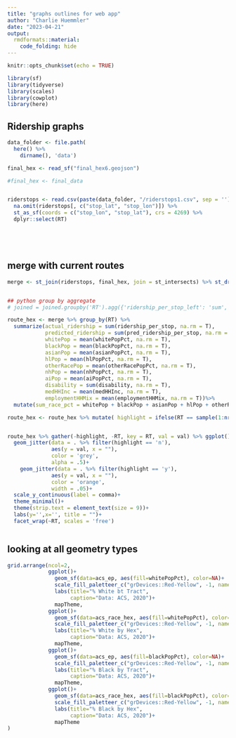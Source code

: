 ```yaml
---
title: "graphs outlines for web app"
author: "Charlie Huemmler"
date: "2023-04-21"
output: 
  rmdformats::material:
    code_folding: hide
---
```


```r
knitr::opts_chunk$set(echo = TRUE)

library(sf)
library(tidyverse)
library(scales)
library(cowplot)
library(here)
```

## Ridership graphs 

```r


data_folder <- file.path(
  here() %>% 
    dirname(), 'data')

final_hex <- read_sf("final_hex6.geojson")

#final_hex <- final_data


riderstops <- read.csv(paste(data_folder, "/riderstops1.csv", sep = '')) %>%
  na.omit(riderstops[, c("stop_lat", "stop_lon")]) %>% 
  st_as_sf(coords = c("stop_lon", "stop_lat"), crs = 4269) %>%
  dplyr::select(RT)






```

## merge with current routes

```r

merge <- st_join(riderstops, final_hex, join = st_intersects) %>% st_drop_geometry()


## python group by aggregate 
# joined = joined.groupby('RT').agg({'ridership_per_stop_left': 'sum', 'pred_ridership_per_stop_left': 'sum', 'whitePop_left': 'mean', 'blackPop_left': 'mean', 'asianPop_left': 'mean', 'hlPop_left': 'mean', 'otherRacePop_left': 'mean', 'nhPop_left': 'mean', 'aiPop_left': 'mean', 'disability_left': 'sum', 'medHHInc_left': 'mean', 'employmentHHMix_left': 'mean'})

route_hex <- merge %>% group_by(RT) %>%
  summarize(actual_ridership = sum(ridership_per_stop, na.rm = T),
            predicted_ridership = sum(pred_ridership_per_stop, na.rm = T),
            whitePop = mean(whitePopPct, na.rm = T),
            blackPop = mean(blackPopPct, na.rm = T),
            asianPop = mean(asianPopPct, na.rm = T),
            hlPop = mean(hlPopPct, na.rm = T),
            otherRacePop = mean(otherRacePopPct, na.rm = T),
            nhPop = mean(nhPopPct, na.rm = T),
            aiPop = mean(aiPopPct, na.rm = T),
            disability = sum(disability, na.rm = T),
            medHHInc = mean(medHHInc, na.rm = T),
            employmentHHMix = mean(employmentHHMix, na.rm = T))%>% 
  mutate(sum_race_pct = whitePop + blackPop + asianPop + hlPop + otherRacePop + nhPop + aiPop)

route_hex <- route_hex %>% mutate( highlight = ifelse(RT == sample(1:nrow(.),1), "y","n"))



```




```r

route_hex %>% gather(-highlight, -RT, key = RT, val = val) %>% ggplot()+
  geom_jitter(data = . %>% filter(highlight == 'n'), 
              aes(y = val, x = ""),
              color = 'grey',
              alpha = .5)+
    geom_jitter(data = . %>% filter(highlight == 'y'), 
              aes(y = val, x = ""),
              color = 'orange',
              width = .05)+
  scale_y_continuous(label = comma)+
  theme_minimal()+
  theme(strip.text = element_text(size = 9))+
  labs(y='',x='', title = "")+
  facet_wrap(~RT, scales = 'free')



```

## looking at all geometry types

```r
grid.arrange(ncol=2,
             ggplot()+
               geom_sf(data=acs_ep, aes(fill=whitePopPct), color=NA)+
               scale_fill_paletteer_c("grDevices::Red-Yellow", -1, name="%")+
               labs(title="% White bt Tract",
                    caption="Data: ACS, 2020")+
               mapTheme,
             ggplot()+
               geom_sf(data=acs_race_hex, aes(fill=whitePopPct), color=NA)+
               scale_fill_paletteer_c("grDevices::Red-Yellow", -1, name="%")+
               labs(title="% White by Hex",
                    caption="Data: ACS, 2020")+
               mapTheme,
             ggplot()+
               geom_sf(data=acs_ep, aes(fill=blackPopPct), color=NA)+
               scale_fill_paletteer_c("grDevices::Red-Yellow", -1, name="%")+
               labs(title="% Black by Tract",
                    caption="Data: ACS, 2020")+
               mapTheme,
             ggplot()+
               geom_sf(data=acs_race_hex, aes(fill=blackPopPct), color=NA)+
               scale_fill_paletteer_c("grDevices::Red-Yellow", -1, name="%")+
               labs(title="% Black by Hex",
                    caption="Data: ACS, 2020")+
               mapTheme
)


```

